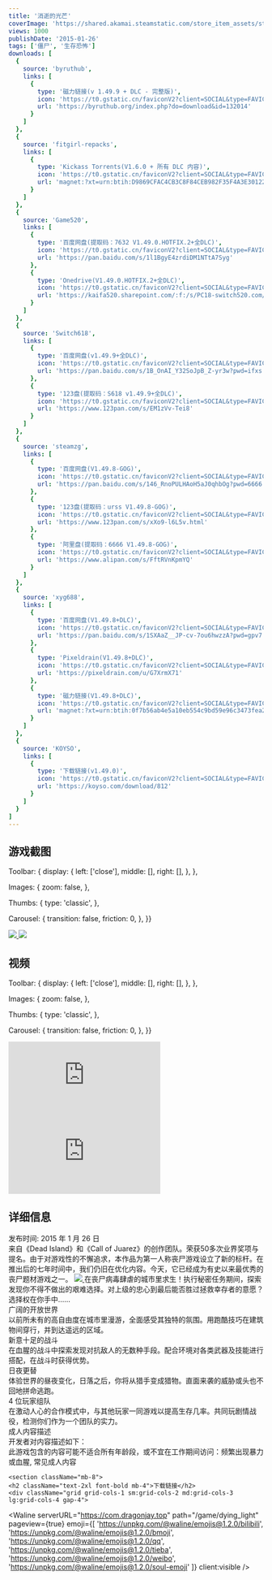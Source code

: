 ```yaml
---
title: '消逝的光芒'
coverImage: 'https://shared.akamai.steamstatic.com/store_item_assets/steam/apps/239140/header.jpg'
views: 1000
publishDate: '2015-01-26'
tags: ['僵尸', '生存恐怖']
downloads: [
  {
    source: 'byruthub',
    links: [
      {
        type: '磁力链接(v 1.49.9 + DLC - 完整版)',
        icon: 'https://t0.gstatic.cn/faviconV2?client=SOCIAL&type=FAVICON&fallback_opts=TYPE,SIZE,URL&url=https://byruthub.org&size=20',
        url: 'https://byruthub.org/index.php?do=download&id=132014'
      }
    ]
  },
  {
    source: 'fitgirl-repacks',
    links: [
      {
        type: 'Kickass Torrents(V1.6.0 + 所有 DLC 内容)',
        icon: 'https://t0.gstatic.cn/faviconV2?client=SOCIAL&type=FAVICON&fallback_opts=TYPE,SIZE,URL&url=https://fitgirl-repacks.site&size=20',
        url: 'magnet:?xt=urn:btih:D9869CFAC4CB3C8F84CEB982F35F4A3E30122DAA&dn=dying+light+ultimate+edition+v1+6+0+all+dlcs+true+multi9+fitgirl+repack+selective+download+8+8+9+5+gb&tr=udp%3A%2F%2F9.rarbg.me%3A2710%2Fannounce&tr=udp%3A%2F%2Fopen.demonii.com%3A1337'
      }
    ]
  },
  {
    source: 'Game520',
    links: [
      {
        type: '百度网盘(提取码：7632 V1.49.0.HOTFIX.2+全DLC)',
        icon: 'https://t0.gstatic.cn/faviconV2?client=SOCIAL&type=FAVICON&fallback_opts=TYPE,SIZE,URL&url=https://pan.baidu.com&size=20',
        url: 'https://pan.baidu.com/s/1l1BgyE4zrdiDM1NTtA7Syg'
      },
      {
        type: 'Onedrive(V1.49.0.HOTFIX.2+全DLC)',
        icon: 'https://t0.gstatic.cn/faviconV2?client=SOCIAL&type=FAVICON&fallback_opts=TYPE,SIZE,URL&url=https://www.gamer520.com&size=20',
        url: 'https://kaifa520.sharepoint.com/:f:/s/PC18-switch520.com/Ei-cnZBwkKdCsJl56gwuVYcB1a0e7o-13uMX9T4cG7N2lg'
      }
    ]
  },
  {
    source: 'Switch618',
    links: [
      {
        type: '百度网盘(v1.49.9+全DLC)',
        icon: 'https://t0.gstatic.cn/faviconV2?client=SOCIAL&type=FAVICON&fallback_opts=TYPE,SIZE,URL&url=https://pan.baidu.com&size=20',
        url: 'https://pan.baidu.com/s/1B_OnAI_Y32SoJpB_Z-yr3w?pwd=ifxs'
      },
      {
        type: '123盘(提取码：S618 v1.49.9+全DLC)',
        icon: 'https://t0.gstatic.cn/faviconV2?client=SOCIAL&type=FAVICON&fallback_opts=TYPE,SIZE,URL&url=https://www.123pan.com&size=20',
        url: 'https://www.123pan.com/s/EM1zVv-Tei8'
      }
    ]
  },
  {
    source: 'steamzg',
    links: [
      {
        type: '百度网盘(V1.49.8-GOG)',
        icon: 'https://t0.gstatic.cn/faviconV2?client=SOCIAL&type=FAVICON&fallback_opts=TYPE,SIZE,URL&url=https://pan.baidu.com&size=20',
        url: 'https://pan.baidu.com/s/146_RnoPULHAoH5aJ0qhbOg?pwd=6666'
      },
      {
        type: '123盘(提取码：urss V1.49.8-GOG)',
        icon: 'https://t0.gstatic.cn/faviconV2?client=SOCIAL&type=FAVICON&fallback_opts=TYPE,SIZE,URL&url=https://www.123pan.com&size=20',
        url: 'https://www.123pan.com/s/xXo9-l6L5v.html'
      },
      {
        type: '阿里盘(提取码：6666 V1.49.8-GOG)',
        icon: 'https://t0.gstatic.cn/faviconV2?client=SOCIAL&type=FAVICON&fallback_opts=TYPE,SIZE,URL&url=https://www.alipan.com&size=20',
        url: 'https://www.alipan.com/s/FftRVnKpmYQ'
      }
    ]
  },
  {
    source: 'xyg688',
    links: [
      {
        type: '百度网盘(V1.49.8+DLC)',
        icon: 'https://t0.gstatic.cn/faviconV2?client=SOCIAL&type=FAVICON&fallback_opts=TYPE,SIZE,URL&url=https://pan.baidu.com&size=20',
        url: 'https://pan.baidu.com/s/1SXAaZ__JP-cv-7ou6hwzzA?pwd=gpv7'
      },
      {
        type: 'Pixeldrain(V1.49.8+DLC)',
        icon: 'https://t0.gstatic.cn/faviconV2?client=SOCIAL&type=FAVICON&fallback_opts=TYPE,SIZE,URL&url=https://pixeldrain.com&size=20',
        url: 'https://pixeldrain.com/u/G7XrmX71'
      },
      {
        type: '磁力链接(V1.49.8+DLC)',
        icon: 'https://t0.gstatic.cn/faviconV2?client=SOCIAL&type=FAVICON&fallback_opts=TYPE,SIZE,URL&url=https://www.alipan.com&size=20',
        url: 'magnet:?xt=urn:btih:0f7b56ab4e5a10eb554c9bd59e96c3473fea28fe&dn=Dying_Light_1.49.8_69352_win_gog&tr=udptracker.openbittorrent.com80announce&tr=httptracker.dler.org6969announce&tr=udpopentracker.i2p.rocks6969announce&tr=udpopen.tracker.cl1337announce&tr=udpopen.demonii.com1337announce&tr=udptracker.openbittorrent.com6969announce&tr=httptracker.openbittorrent.com80announce&tr=udpopen.stealth.si80announce&tr=udpexodus.desync.com6969announce&tr=udptracker.torrent.eu.org451announce&tr=udpexplodie.org6969announce&tr=udptracker1.bt.moack.co.kr80announce&tr=udptracker.tiny-vps.com6969announce&tr=udptracker-udp.gbitt.info80announce&tr=httpstracker.gbitt.info443announce'
      }
    ]
  },
  {
    source: 'KOYSO',
    links: [
      {
        type: '下载链接(v1.49.0)',
        icon: 'https://t0.gstatic.cn/faviconV2?client=SOCIAL&type=FAVICON&fallback_opts=TYPE,SIZE,URL&url=https://koyso.com&size=20',
        url: 'https://koyso.com/download/812'
      }
    ]
  }
]
---
```



<section className="mb-8">
    <h2 className="text-2xl font-bold mb-4">游戏截图</h2>      
<Fancybox
client:visible
  options={{
    dragToClose: false,

  Toolbar: {
    display: {
      left: ['close'],
      middle: [],
      right: [],
    },
  },

  Images: {
    zoom: false,
  },

  Thumbs: {
    type: 'classic',
  },

  Carousel: {
    transition: false,
    friction: 0,
  },
  }}
>
<div className="grid grid-cols-1 sm:grid-cols-2 md:grid-cols-3 lg:grid-cols-4 gap-4 mx-auto">
  <a data-fancybox="gallery" href="https://shared.akamai.steamstatic.com/store_item_assets/steam/apps/239140/ss_a3771358b8eb4ea4c8f99c5850711f55b87804de.jpg">
          <Image client:visible className="w-full h-[200px] object-cover rounded-lg" src="https://shared.akamai.steamstatic.com/store_item_assets/steam/apps/239140/ss_a3771358b8eb4ea4c8f99c5850711f55b87804de.jpg" />
        </a>
        <a data-fancybox="gallery" href="https://shared.akamai.steamstatic.com/store_item_assets/steam/apps/239140/ss_1f0dc94f46fa1a953827188188887f6a12911ec2.jpg">
          <Image client:visible className="w-full h-[200px] object-cover rounded-lg" src="https://shared.akamai.steamstatic.com/store_item_assets/steam/apps/239140/ss_1f0dc94f46fa1a953827188188887f6a12911ec2.jpg" />
        </a>
        </div>
</Fancybox>
  </section>

  <section className="mb-8">
    <h2 className="text-2xl font-bold mb-4">视频</h2>
<Fancybox
client:visible
  options={{
    dragToClose: false,

  Toolbar: {
    display: {
      left: ['close'],
      middle: [],
      right: [],
    },
  },

  Images: {
    zoom: false,
  },

  Thumbs: {
    type: 'classic',
  },

  Carousel: {
    transition: false,
    friction: 0,
  },
  }}
>
<div className="grid grid-cols-1 sm:grid-cols-2 md:grid-cols-3 lg:grid-cols-4 gap-4 mx-auto">
  <a data-fancybox="gallery" href="https://video.akamai.steamstatic.com/store_trailers/257022021/movie480_vp9.webm">
          <iframe
          className="w-full h-[200px] rounded-lg"
          src="https://video.akamai.steamstatic.com/store_trailers/257022021/movie480_vp9.webm"
          frameborder="0"
          allow="accelerometer; autoplay; clipboard-write; encrypted-media; gyroscope; picture-in-picture"
          allowfullscreen
        ></iframe>
        </a>
        <a data-fancybox="gallery" href="https://video.akamai.steamstatic.com/store_trailers/256974086/movie480_vp9.webm">
          <iframe
          className="w-full h-[200px] rounded-lg"
          src="https://video.akamai.steamstatic.com/store_trailers/256974086/movie480_vp9.webm"
          frameborder="0"
          allow="accelerometer; autoplay; clipboard-write; encrypted-media; gyroscope; picture-in-picture"
          allowfullscreen
        ></iframe>
        </a>
        </div>
</Fancybox>
  </section>

  <section className="mb-8">
    <h2 className="text-2xl font-bold mb-4">详细信息</h2>
    <div className="flex flex-col space-y-2">
      <div className="flex items-center space-x-2">
        <span className="text-sm text-gray-600">发布时间: 2015 年 1 月 26 日</span>
      </div>
      来自《Dead Island》和《Call of Juarez》的创作团队。荣获50多次业界奖项与提名。由于对游戏性的不懈追求，本作品为第一人称丧尸游戏设立了新的标杆。在推出后的七年时间中，我们仍旧在优化内容。今天，它已经成为有史以来最优秀的丧尸题材游戏之一。
      <a data-fancybox="gallery" href="https://shared.akamai.steamstatic.com/store_item_assets/steam/apps/239140/extras/New_GIF_Steam_V4_ENG.gif">
          <Image client:visible className="w-full h-[200px] object-cover rounded-lg" src="https://shared.akamai.steamstatic.com/store_item_assets/steam/apps/239140/extras/New_GIF_Steam_V4_ENG.gif" />
        </a>
        在丧尸病毒肆虐的城市里求生！执行秘密任务期间，探索发现你不得不做出的艰难选择。对上级的忠心到最后能否胜过拯救幸存者的意愿？选择权在你手中……
       <br/>
        广阔的开放世界 <br/>
        以前所未有的高自由度在城市里漫游，全面感受其独特的氛围。用跑酷技巧在建筑物间穿行，并到达遥远的区域。
        <br/>
        新意十足的战斗<br/>
在血腥的战斗中探索发现对抗敌人的无数种手段。配合环境对各类武器及技能进行搭配，在战斗时获得优势。
<br/>
日夜更替<br/>
体验世界的昼夜变化，日落之后，你将从猎手变成猎物。直面来袭的威胁或头也不回地拼命逃跑。
<br/>
4 位玩家组队<br/>
在激动人心的合作模式中，与其他玩家一同游戏以提高生存几率。共同玩剧情战役，检测你们作为一个团队的实力。
<br/>
成人内容描述<br/>
开发者对内容描述如下：
<br/>
此游戏包含的内容可能不适合所有年龄段，或不宜在工作期间访问：频繁出现暴力或血腥, 常见成人内容
    </div>
  </section>

    <section className="mb-8">
    <h2 className="text-2xl font-bold mb-4">下载链接</h2>
    <div className="grid grid-cols-1 sm:grid-cols-2 md:grid-cols-3 lg:grid-cols-4 gap-4">
<DownloadCard client:visible download={frontmatter.downloads[0]} isLoading={false} />
<DownloadCard client:visible download={frontmatter.downloads[1]} isLoading={false} />
<DownloadCard client:visible download={frontmatter.downloads[2]} isLoading={false} />
<DownloadCard client:visible download={frontmatter.downloads[3]} isLoading={false} />
<DownloadCard client:visible download={frontmatter.downloads[4]} isLoading={false} />
<DownloadCard client:visible download={frontmatter.downloads[5]} isLoading={false} />
<DownloadCard client:visible download={frontmatter.downloads[6]} isLoading={false} />
    </div>
  </section>

  <Waline serverURL="https://com.dragonjay.top" path="/game/dying_light" pageview={true} emoji={[
          'https://unpkg.com/@waline/emojis@1.2.0/bilibili',
          'https://unpkg.com/@waline/emojis@1.2.0/bmoji',
          'https://unpkg.com/@waline/emojis@1.2.0/qq',
          'https://unpkg.com/@waline/emojis@1.2.0/tieba',
          'https://unpkg.com/@waline/emojis@1.2.0/weibo',
          'https://unpkg.com/@waline/emojis@1.2.0/soul-emoji'
        ]} client:visible />